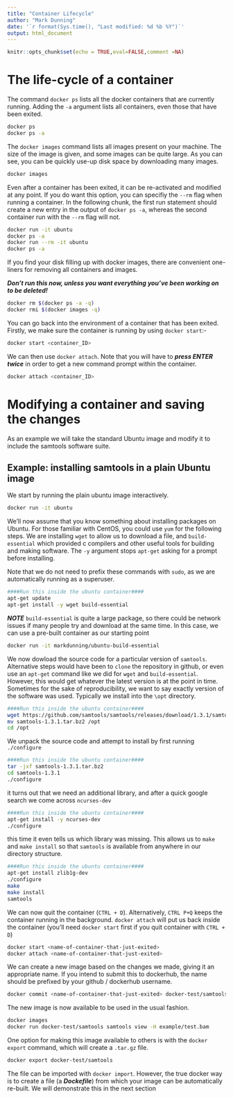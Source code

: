 ```yaml
---
title: "Container Lifecycle"
author: "Mark Dunning"
date: '`r format(Sys.time(), "Last modified: %d %b %Y")`'
output: html_document
---
```


```r
knitr::opts_chunk$set(echo = TRUE,eval=FALSE,comment =NA)
```

# The life-cycle of a container

The command `docker ps` lists all the docker containers that are currently running. Adding the `-a` argument lists all containers, even those that have been exited. 

```bash
docker ps
docker ps -a
```

The `docker images` command lists all images present on your machine. The size of the image is given, and some images can be quite large. As you can see, you can be quickly use-up disk space by downloading many images.


```bash
docker images
```

Even after a container has been exited, it can be re-activated and modified at any point. If you do want this option, you can specifiy the `--rm` flag when running a container. In the following chunk, the first run statement should create a new entry in the output of `docker ps -a`, whereas the second container run with the `--rm` flag will not.

```bash
docker run -it ubuntu
docker ps -a
docker run --rm -it ubuntu
docker ps -a

```

If you find your disk filling up with docker images, there are convenient one-liners for removing all containers and images.

***Don't run this now, unless you want everything you've been working on to be deleted!***

```bash
docker rm $(docker ps -a -q)
docker rmi $(docker images -q)
```

You can go back into the environment of a container that has been exited. Firstly, we make sure the container is running by using `docker start`:-

```bash
docker start <container_ID>
```

We can then use `docker attach`. Note that you will have to ***press ENTER twice*** in order to get a new command prompt within the container.

```bash
docker attach <container_ID>
```



# Modifying a container and saving the changes

As an example we will take the standard Ubuntu image and modify it to include the samtools software suite.

## Example: installing samtools in a plain Ubuntu image

We start by running the plain ubuntu image interactively.

```bash
docker run -it ubuntu
```

We'll now assume that you know something about installing packages on Ubuntu. For those familiar with CentOS, you could use `yum` for the following steps. We are installing `wget` to allow us to download a file, and `build-essential` which provided c compilers and other useful tools for building and making software. The `-y` argument stops `apt-get` asking for a prompt before installing.

Note that we do not need to prefix these commands with `sudo`, as we are automatically running as a superuser.

```bash
####Run this inside the ubuntu container####
apt-get update
apt-get install -y wget build-essential
```

***NOTE*** `build-essential` is quite a large package, so there could be network issues if many people try and download at the same time. In this case, we can use a pre-built container as our starting point

```bash
docker run -it markdunning/ubuntu-build-essential
```


We now dowload the source code for a particular version of `samtools`. Alternative steps would have been to `clone` the repository in github, or even use an `apt-get` command like we did for `wget` and `build-essential`. However, this would get whatever the latest version is at the point in time. Sometimes for the sake of reproducibility, we want to say exactly version of the software was used. Typically we install into the `\opt` directory.

```bash
####Run this inside the ubuntu container####
wget https://github.com/samtools/samtools/releases/download/1.3.1/samtools-1.3.1.tar.bz2
mv samtools-1.3.1.tar.bz2 /opt
cd /opt
```

We unpack the source code and attempt to install by first running `./configure`


```bash
####Run this inside the ubuntu container####
tar -jxf samtools-1.3.1.tar.bz2
cd samtools-1.3.1
./configure
```

it turns out that we need an additional library, and after a quick google search we come across `ncurses-dev`

```bash
####Run this inside the ubuntu container####
apt-get install -y ncurses-dev
./configure
```

this time it even tells us which library was missing. This allows us to `make` and `make install` so that `samtools` is available from anywhere in our directory structure.

```bash
####Run this inside the ubuntu container####
apt-get install zlib1g-dev
./configure
make
make install
samtools
```

We can now quit the container (`CTRL + D`). Alternatively, `CTRL P+Q` keeps the container running in the background. `docker attach` will put us back inside the container (you'll need `docker start` first if you quit container with `CTRL + D`)

```bash
docker start <name-of-container-that-just-exited>
docker attach <name-of-container-that-just-exited>
```


We can create a new image based on the changes we made, giving it an appropriate name. If you intend to submit this to dockerhub, the name should be prefixed by your github / dockerhub username.

```bash
docker commit <name-of-container-that-just-exited> docker-test/samtools
```

The new image is now available to be used in the usual fashion.

```bash
docker images
docker run docker-test/samtools samtools view -H example/test.bam
```

One option for making this image available to others is with the `docker export` command, which will create a `.tar.gz` file.

```bash
docker export docker-test/samtools
```

The file can be imported with `docker import`. However, the true docker way is to create a file (a ***Dockefile***) from which your image can be automatically re-built. We will demonstrate this in the next section